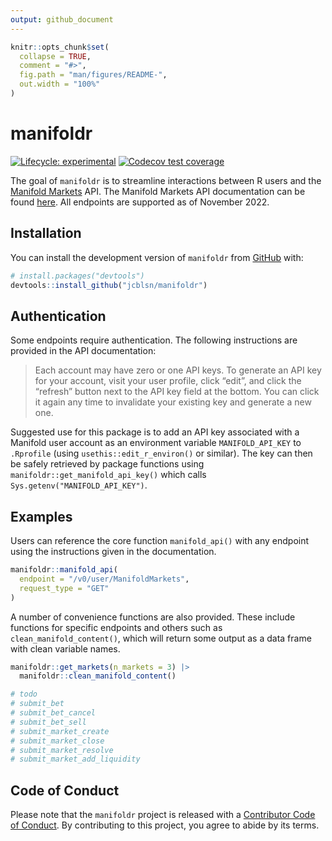 ```yaml
---
output: github_document
---
```


<!-- README.md is generated from README.Rmd. Please edit that file -->

```r
knitr::opts_chunk$set(
  collapse = TRUE,
  comment = "#>",
  fig.path = "man/figures/README-",
  out.width = "100%"
)
```

# manifoldr

<!-- badges: start -->
[![Lifecycle: experimental](https://img.shields.io/badge/lifecycle-stable-green.svg)](https://lifecycle.r-lib.org/articles/stages.html#stable) [![Codecov test coverage](https://codecov.io/gh/jcblsn/manifoldr/branch/main/graph/badge.svg)](https://app.codecov.io/gh/jcblsn/manifoldr?branch=main)

<!-- badges: end -->

The goal of `manifoldr` is to streamline interactions between R users and the [Manifold Markets](https://manifold.markets/home) API. The Manifold Markets API documentation can be found [here](https://docs.manifold.markets/api). All endpoints are supported as of November 2022.

<!-- apis in r https://cran.r-project.org/web/packages/httr/vignettes/api-packages.html -->

<!-- secret management https://httr2.r-lib.org/articles/wrapping-apis.html#secret-management -->

<!-- codecov https://github.com/marketplace/actions/codecov -->

<!-- can update locally by running covr::codecov() with token, o/w it'll update when i push to github --> <!-- testing https://r-pkgs.org/testing-basics.html --> 

<!-- create new test with usethis::use_test("get_manifold_api_key.R") --> 

<!-- add package to DESCRIPTION (still need to specify @import where relevant for it to be included in NAMESPACE) after roxygen2::roxygenize() devtools::use_package('tibble') --> 

<!-- run all tests locally testthat::test_local() -->

## Installation

You can install the development version of `manifoldr` from [GitHub](https://github.com/) with:

``` r
# install.packages("devtools")
devtools::install_github("jcblsn/manifoldr")
```

## Authentication

Some endpoints require authentication. The following instructions are provided in the API documentation:

>Each account may have zero or one API keys. To generate an API key for your account, visit your user profile, click "edit", and click the "refresh" button next to the API key field at the bottom. You can click it again any time to invalidate your existing key and generate a new one.

Suggested use for this package is to add an API key associated with a Manifold user account as an environment variable `MANIFOLD_API_KEY` to `.Rprofile` (using `usethis::edit_r_environ()` or similar). The key can then be safely retrieved by package functions using `manifoldr::get_manifold_api_key()` which calls `Sys.getenv("MANIFOLD_API_KEY")`.

## Examples

Users can reference the core function `manifold_api()` with any endpoint using the instructions given in the documentation.

```r
manifoldr::manifold_api(
  endpoint = "/v0/user/ManifoldMarkets", 
  request_type = "GET"
)
```

A number of convenience functions are also provided. These include functions for specific endpoints and others such as `clean_manifold_content()`, which will return some output as a data frame with clean variable names.

```r
manifoldr::get_markets(n_markets = 3) |> 
  manifoldr::clean_manifold_content()
```

```r
# todo
# submit_bet
# submit_bet_cancel
# submit_bet_sell
# submit_market_create
# submit_market_close
# submit_market_resolve
# submit_market_add_liquidity
```

## Code of Conduct

Please note that the `manifoldr` project is released with a [Contributor Code of Conduct](https://contributor-covenant.org/version/2/1/CODE_OF_CONDUCT.html). By contributing to this project, you agree to abide by its terms.
